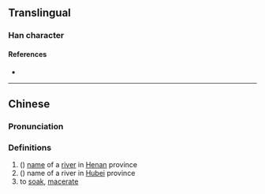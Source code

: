 {{character info/new}}
==Translingual==

===Han character===
{{Han char|rn=85|rad=水|as=16|sn=19|four=31114|canj=EMBG|ids=⿰氵霍}}

====References====
* {{Han ref|kx=0659.340|dkj=18638|dj=1069.160|hdz=31783.050|uh=7016|ud=28694|bh=F25F|bd=62047}}

----

==Chinese==
{{zh-forms}}

===Pronunciation===
{{zh-pron
|m=huò
|c=fok3
|mc=y
|oc=y
|ma=
|cat=
}}

===Definitions===
{{zh-hanzi}}

# ({{zh-only|瀖水}}) [[name]] of a [[river]] in [[Henan]] province
# ({{zh-only|瀖水}}) name of a river in [[Hubei]] province
# to [[soak]], [[macerate]]
